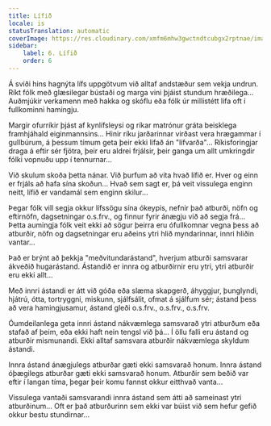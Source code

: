 ```yaml
---
title: Lífið
locale: is
statusTranslation: automatic
coverImage: https://res.cloudinary.com/xmfm6mhw3gwctndtcubgx2rptnae/image/upload/v1740468922/small_cover_tratado_de_psicologia_revolucionaria_a4c0dca4e0.webp
sidebar:
    label: 6. Lífið
    order: 6
---
```

Á sviði hins hagnýta lífs uppgötvum við alltaf andstæður sem vekja undrun. Ríkt fólk með glæsilegar bústaði og marga vini þjáist stundum hræðilega... Auðmjúkir verkamenn með hakka og skóflu eða fólk úr millistétt lifa oft í fullkominni hamingju.

Margir ofurríkir þjást af kynlífsleysi og ríkar matrónur gráta beisklega framhjáhald eiginmannsins... Hinir ríku jarðarinnar virðast vera hrægammar í gullbúrum, á þessum tímum geta þeir ekki lifað án "lífvarða"... Ríkisforingjar draga á eftir sér fjötra, þeir eru aldrei frjálsir, þeir ganga um allt umkringdir fólki vopnuðu upp í tennurnar...

Við skulum skoða þetta nánar. Við þurfum að vita hvað lífið er. Hver og einn er frjáls að hafa sína skoðun... Hvað sem sagt er, þá veit vissulega enginn neitt, lífið er vandamál sem enginn skilur...

Þegar fólk vill segja okkur lífssögu sína ókeypis, nefnir það atburði, nöfn og eftirnöfn, dagsetningar o.s.frv., og finnur fyrir ánægju við að segja frá... Þetta aumingja fólk veit ekki að sögur þeirra eru ófullkomnar vegna þess að atburðir, nöfn og dagsetningar eru aðeins ytri hlið myndarinnar, innri hliðin vantar...

Það er brýnt að þekkja "meðvitundarástand", hverjum atburði samsvarar ákveðið hugarástand. Ástandið er innra og atburðirnir eru ytri, ytri atburðir eru ekki allt...

Með innri ástandi er átt við góða eða slæma skapgerð, áhyggjur, þunglyndi, hjátrú, ótta, tortryggni, miskunn, sjálfsálit, ofmat á sjálfum sér; ástand þess að vera hamingjusamur, ástand gleði o.s.frv., o.s.frv., o.s.frv.

Óumdeilanlega geta innri ástand nákvæmlega samsvarað ytri atburðum eða stafað af þeim, eða ekki haft nein tengsl við þá... Í öllu falli eru ástand og atburðir mismunandi. Ekki alltaf samsvara atburðir nákvæmlega skyldum ástandi.

Innra ástand ánægjulegs atburðar gæti ekki samsvarað honum. Innra ástand óþægilegs atburðar gæti ekki samsvarað honum. Atburðir sem beðið var eftir í langan tíma, þegar þeir komu fannst okkur eitthvað vanta...

Vissulega vantaði samsvarandi innra ástand sem átti að sameinast ytri atburðinum... Oft er það atburðurinn sem ekki var búist við sem hefur gefið okkur bestu stundirnar...

